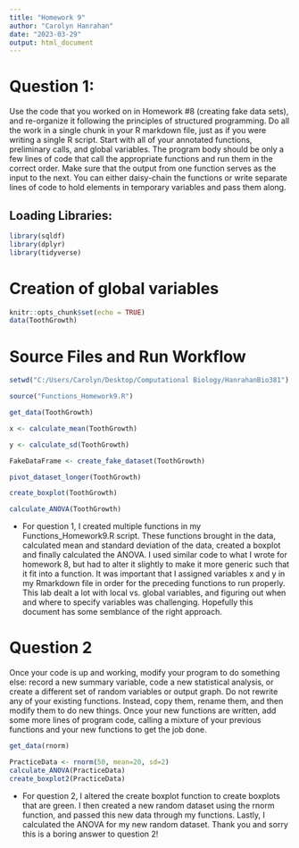 ```yaml
---
title: "Homework 9"
author: "Carolyn Hanrahan"
date: "2023-03-29"
output: html_document
---
```

# Question 1: 
Use the code that you worked on in Homework #8 (creating fake data sets), and re-organize it following the principles of structured programming. Do all the work in a single chunk in your R markdown file, just as if you were writing a single R script. Start with all of your annotated functions, preliminary calls, and global variables. The program body should be only a few lines of code that call the appropriate functions and run them in the correct order. Make sure that the output from one function serves as the input to the next. You can either daisy-chain the functions or write separate lines of code to hold elements in temporary variables and pass them along.

## Loading Libraries: 
```r
library(sqldf)
library(dplyr)
library(tidyverse)
```


# Creation of global variables
```r
knitr::opts_chunk$set(echo = TRUE)
data(ToothGrowth)
```

# Source Files and Run Workflow 

```r
setwd("C:/Users/Carolyn/Desktop/Computational Biology/HanrahanBio381")

source("Functions_Homework9.R")

get_data(ToothGrowth) 

x <- calculate_mean(ToothGrowth)

y <- calculate_sd(ToothGrowth)

FakeDataFrame <- create_fake_dataset(ToothGrowth)

pivot_dataset_longer(ToothGrowth)

create_boxplot(ToothGrowth)

calculate_ANOVA(ToothGrowth)

```
- For question 1, I created multiple functions in my Functions_Homework9.R script. These functions brought in the data, calculated mean and standard deviation of the data, created a boxplot and finally calculated the ANOVA. I used similar code to what I wrote for homework 8, but had to alter it slightly to make it more generic such that it fit into a function. It was important that I assigned variables x and y in my Rmarkdown file in order for the preceding functions to run properly. This lab dealt a lot with local vs. global variables, and figuring out when and where to specify variables was challenging. Hopefully this document has some semblance of the right approach.  

# Question 2
Once your code is up and working, modify your program to do something else: record a new summary variable, code a new statistical analysis, or create a different set of random variables or output graph. Do not rewrite any of your existing functions. Instead, copy them, rename them, and then modify them to do new things. Once your new functions are written, add some more lines of program code, calling a mixture of your previous functions and your new functions to get the job done.


```r
get_data(rnorm)

PracticeData <- rnorm(50, mean=20, sd=2)
calculate_ANOVA(PracticeData)
create_boxplot2(PracticeData)

```

- For question 2, I altered the create boxplot function to create boxplots that are green. I then created a new random dataset using the rnorm function, and passed this new data through my functions. Lastly, I calculated the ANOVA for my new random dataset. Thank you and sorry this is a boring answer to question 2!